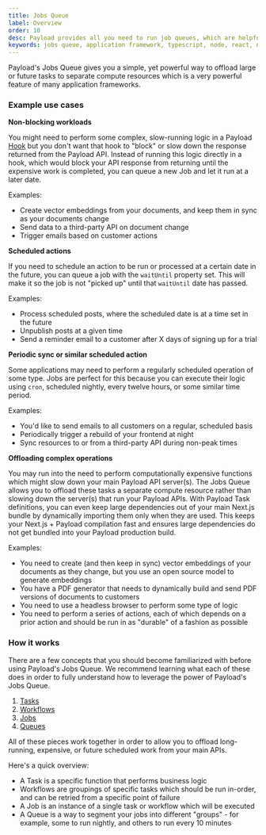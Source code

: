 ```yaml
---
title: Jobs Queue
label: Overview
order: 10
desc: Payload provides all you need to run job queues, which are helpful to offload long-running processes into separate workers.
keywords: jobs queue, application framework, typescript, node, react, nextjs
---
```


Payload's Jobs Queue gives you a simple, yet powerful way to offload large or future tasks to separate compute resources which is a very powerful feature of many application frameworks.

### Example use cases

**Non-blocking workloads**

You might need to perform some complex, slow-running logic in a Payload [Hook](/docs/hooks/overview) but you don't want that hook to "block" or slow down the response returned from the Payload API. Instead of running this logic directly in a hook, which would block your API response from returning until the expensive work is completed, you can queue a new Job and let it run at a later date.

Examples:

- Create vector embeddings from your documents, and keep them in sync as your documents change
- Send data to a third-party API on document change
- Trigger emails based on customer actions

**Scheduled actions**

If you need to schedule an action to be run or processed at a certain date in the future, you can queue a job with the `waitUntil` property set. This will make it so the job is not "picked up" until that `waitUntil` date has passed.

Examples:

- Process scheduled posts, where the scheduled date is at a time set in the future
- Unpublish posts at a given time
- Send a reminder email to a customer after X days of signing up for a trial

**Periodic sync or similar scheduled action**

Some applications may need to perform a regularly scheduled operation of some type. Jobs are perfect for this because you can execute their logic using `cron`, scheduled nightly, every twelve hours, or some similar time period. 

Examples:

- You'd like to send emails to all customers on a regular, scheduled basis
- Periodically trigger a rebuild of your frontend at night
- Sync resources to or from a third-party API during non-peak times

**Offloading complex operations**

You may run into the need to perform computationally expensive functions which might slow down your main Payload API server(s). The Jobs Queue allows you to offload these tasks a separate compute resource rather than slowing down the server(s) that run your Payload APIs. With Payload Task definitions, you can even keep large dependencies out of your main Next.js bundle by dynamically importing them only when they are used. This keeps your Next.js + Payload compilation fast and ensures large dependencies do not get bundled into your Payload production build.

Examples:

- You need to create (and then keep in sync) vector embeddings of your documents as they change, but you use an open source model to generate embeddings
- You have a PDF generator that needs to dynamically build and send PDF versions of documents to customers
- You need to use a headless browser to perform some type of logic
- You need to perform a series of actions, each of which depends on a prior action and should be run in as "durable" of a fashion as possible 

### How it works

There are a few concepts that you should become familiarized with before using Payload's Jobs Queue. We recommend learning what each of these does in order to fully understand how to leverage the power of Payload's Jobs Queue.

1. [Tasks](/docs/beta/jobs-queue/tasks)
1. [Workflows](/docs/beta/jobs-queue/workflows)
1. [Jobs](/docs/beta/jobs-queue/jobs)
1. [Queues](/docs/beta/jobs-queue/queues)

All of these pieces work together in order to allow you to offload long-running, expensive, or future scheduled work from your main APIs. 

Here's a quick overview:

- A Task is a specific function that performs business logic
- Workflows are groupings of specific tasks which should be run in-order, and can be retried from a specific point of failure
- A Job is an instance of a single task or workflow which will be executed
- A Queue is a way to segment your jobs into different "groups" - for example, some to run nightly, and others to run every 10 minutes 
